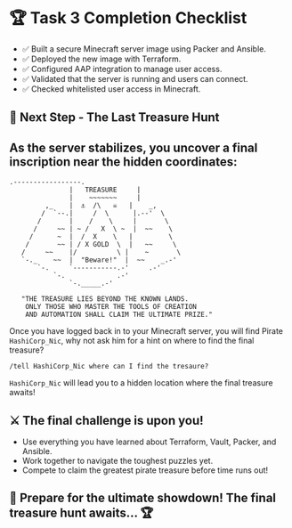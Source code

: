 # 🏆 Task 3 Completion Checklist
* ✅ Built a secure Minecraft server image using Packer and Ansible.
* ✅ Deployed the new image with Terraform.
* ✅ Configured AAP integration to manage user access.
* ✅ Validated that the server is running and users can connect.
* ✅ Checked whitelisted user access in Minecraft.

## 📌 Next Step - The Last Treasure Hunt
## As the server stabilizes, you uncover a final inscription near the hidden coordinates:
```
.-----------------.
               |   TREASURE     |
               |    ~~~~~~~     |
         ,_    |  ⚓  /\   ☠️   |    _,
        /  `--.|     /  \      |.--'  \
       /       |    /    \     |       \
      /     ~~ | ~ /   X  \ ~  |  ~~    \
     /      ~  |  /  X    \   |         \
    /       ~~ | / X GOLD  \  |   ~~     \
   /     ~~    |/          \ |    ~       \
   `-._    ~~  |  "Beware!"  |  ~~    _.-'
       `-.     `-----------.-'     .-'
           `-.             .-'
               `-._____.-'

   "THE TREASURE LIES BEYOND THE KNOWN LANDS.
    ONLY THOSE WHO MASTER THE TOOLS OF CREATION 
    AND AUTOMATION SHALL CLAIM THE ULTIMATE PRIZE."
```

Once you have logged back in to your Minecraft server, you will find Pirate `HashiCorp_Nic`,
why not ask him for a hint on where to find the final treasure?

```
/tell HashiCorp_Nic where can I find the tresaure?
```

`HashiCorp_Nic` will lead you to a hidden location where the final treasure awaits!

## ⚔️ The final challenge is upon you!

* Use everything you have learned about Terraform, Vault, Packer, and Ansible.
* Work together to navigate the toughest puzzles yet.
* Compete to claim the greatest pirate treasure before time runs out!

## 🚀 Prepare for the ultimate showdown! The final treasure hunt awaits… 🏆